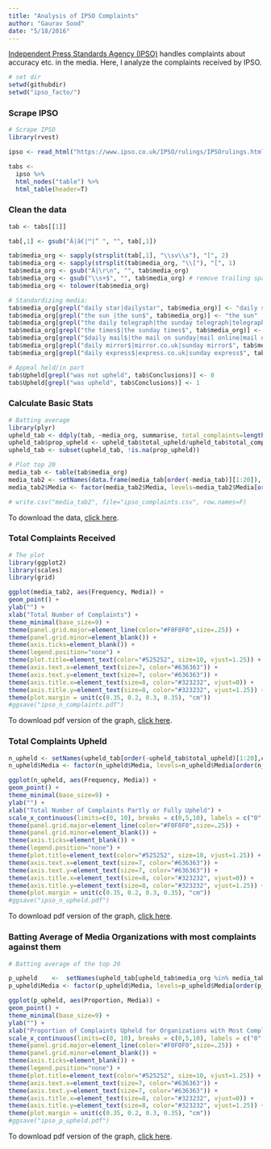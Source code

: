 ```yaml
---
title: "Analysis of IPSO Complaints"
author: "Gaurav Sood"
date: "5/18/2016"
---
```


[Independent Press Standards Agency (IPSO)](https://www.ipso.co.uk/IPSO/index.html) handles complaints about accuracy etc. in the media. Here, I analyze the complaints received by IPSO. 

```r
# set dir
setwd(githubdir)
setwd("ipso_facto/")
```

### Scrape IPSO 

```r
# Scrape IPSO
library(rvest)

ipso <- read_html("https://www.ipso.co.uk/IPSO/rulings/IPSOrulings.html")

tabs <- 
  ipso %>% 
  html_nodes("table") %>%
  html_table(header=T)
```

### Clean the data

```r
tab <- tabs[[1]]

tab[,1] <- gsub("Â|â€|™|“ ", "", tab[,1])

tab$media_org <- sapply(strsplit(tab[,1], "\\sv\\s"), "[", 2)
tab$media_org <- sapply(strsplit(tab$media_org, "\\["), "[", 1) 
tab$media_org <- gsub("Â|\r\n", "", tab$media_org) 
tab$media_org <- gsub("\\s+$", "", tab$media_org) # remove trailing space
tab$media_org <- tolower(tab$media_org)

# Standardizing media:
tab$media_org[grepl("daily star|dailystar", tab$media_org)] <- "daily star"
tab$media_org[grepl("the sun |the sun$", tab$media_org)] <- "the sun"
tab$media_org[grepl("the daily telegraph|the sunday telegraph|telegraph.co.uk", tab$media_org)] <- "the telegraph"
tab$media_org[grepl("the times$|the sunday times$", tab$media_org)] <- "the times"
tab$media_org[grepl("$daily mail$|the mail on sunday|mail online|mail online|sunday mail", tab$media_org)] <- "the mail"
tab$media_org[grepl("daily mirror$|mirror.co.uk|sunday mirror$", tab$media_org)] <- "the mirror"
tab$media_org[grepl("daily express$|express.co.uk|sunday express$", tab$media_org)] <- "the express"

# Appeal held/in part
tab$Upheld[grepl("was not upheld", tab$Conclusions)] <- 0
tab$Upheld[grepl("was upheld", tab$Conclusions)] <- 1
```

### Calculate Basic Stats
```r
# Batting average
library(plyr)
upheld_tab <- ddply(tab, ~media_org, summarise, total_complaints=length(media_org), total_upheld = sum(Upheld))
upheld_tab$prop_upheld <- upheld_tab$total_upheld/upheld_tab$total_complaints
upheld_tab <- subset(upheld_tab, !is.na(prop_upheld))

# Plot top 20
media_tab <- table(tab$media_org)
media_tab2 <- setNames(data.frame(media_tab[order(-media_tab)][1:20]), c("Media", "Frequency"))
media_tab2$Media <- factor(media_tab2$Media, levels=media_tab2$Media[order(media_tab2$Frequency)], ordered=TRUE) #reordering

# write.csv("media_tab2", file="ipso_complaints.csv", row.names=F)
```

To download the data, [click here](ipso_complaints.csv).

### Total Complaints Received

```r
# The plot
library(ggplot2)
library(scales)
library(grid)

ggplot(media_tab2, aes(Frequency, Media)) +
geom_point() + 
ylab("") + 
xlab("Total Number of Complaints") + 
theme_minimal(base_size=9) +
theme(panel.grid.major=element_line(color="#F0F0F0",size=.25)) +
theme(panel.grid.minor=element_blank()) +
theme(axis.ticks=element_blank()) +
theme(legend.position="none") +
theme(plot.title=element_text(color="#525252", size=10, vjust=1.25)) +
theme(axis.text.x=element_text(size=7, color="#636363")) +
theme(axis.text.y=element_text(size=7, color="#636363")) +
theme(axis.title.x=element_text(size=8, color="#323232", vjust=0)) +
theme(axis.title.y=element_text(size=8, color="#323232", vjust=1.25)) +
theme(plot.margin = unit(c(0.35, 0.2, 0.3, 0.35), "cm"))
#ggsave("ipso_n_complaints.pdf")
```

To download pdf version of the graph, [click here](figs/ipso_n_complaints.pdf).


### Total Complaints Upheld 

```r
n_upheld <- setNames(upheld_tab[order(-upheld_tab$total_upheld)[1:20],c("media_org", "total_upheld")], c("Media", "Frequency"))
n_upheld$Media <- factor(n_upheld$Media, levels=n_upheld$Media[order(n_upheld$Frequency)], ordered=TRUE) #reordering

ggplot(n_upheld, aes(Frequency, Media)) +
geom_point() + 
theme_minimal(base_size=9) +
ylab("") + 
xlab("Total Number of Complaints Partly or Fully Upheld") + 
scale_x_continuous(limits=c(0, 10), breaks = c(0,5,10), labels = c("0", "5", "10")) + 
theme(panel.grid.major=element_line(color="#F0F0F0",size=.25)) +
theme(panel.grid.minor=element_blank()) +
theme(axis.ticks=element_blank()) +
theme(legend.position="none") +
theme(plot.title=element_text(color="#525252", size=10, vjust=1.25)) +
theme(axis.text.x=element_text(size=7, color="#636363")) +
theme(axis.text.y=element_text(size=7, color="#636363")) +
theme(axis.title.x=element_text(size=8, color="#323232", vjust=0)) +
theme(axis.title.y=element_text(size=8, color="#323232", vjust=1.25)) +
theme(plot.margin = unit(c(0.35, 0.2, 0.3, 0.35), "cm"))
#ggsave("ipso_n_upheld.pdf")
```
To download pdf version of the graph, [click here](figs/ipso_n_upheld.pdf).

### Batting Average of Media Organizations with most complaints against them

```r
# Batting average of the top 20

p_upheld    <-  setNames(upheld_tab[upheld_tab$media_org %in% media_tab2$Media, c("media_org", "total_upheld")], c("Media", "Proportion"))
p_upheld$Media <- factor(p_upheld$Media, levels=p_upheld$Media[order(p_upheld$Proportion)], ordered=TRUE) #reordering

ggplot(p_upheld, aes(Proportion, Media)) +
geom_point() + 
theme_minimal(base_size=9) +
ylab("") + 
xlab("Proportion of Complaints Upheld for Organizations with Most Complaints") + 
scale_x_continuous(limits=c(0, 10), breaks = c(0,5,10), labels = c("0", "5", "10")) + 
theme(panel.grid.major=element_line(color="#F0F0F0",size=.25)) +
theme(panel.grid.minor=element_blank()) +
theme(axis.ticks=element_blank()) +
theme(legend.position="none") +
theme(plot.title=element_text(color="#525252", size=10, vjust=1.25)) +
theme(axis.text.x=element_text(size=7, color="#636363")) +
theme(axis.text.y=element_text(size=7, color="#636363")) +
theme(axis.title.x=element_text(size=8, color="#323232", vjust=0)) +
theme(axis.title.y=element_text(size=8, color="#323232", vjust=1.25)) +
theme(plot.margin = unit(c(0.35, 0.2, 0.3, 0.35), "cm"))
#ggsave("ipso_p_upheld.pdf")
```
To download pdf version of the graph, [click here](figs/ipso_p_upheld.pdf).
